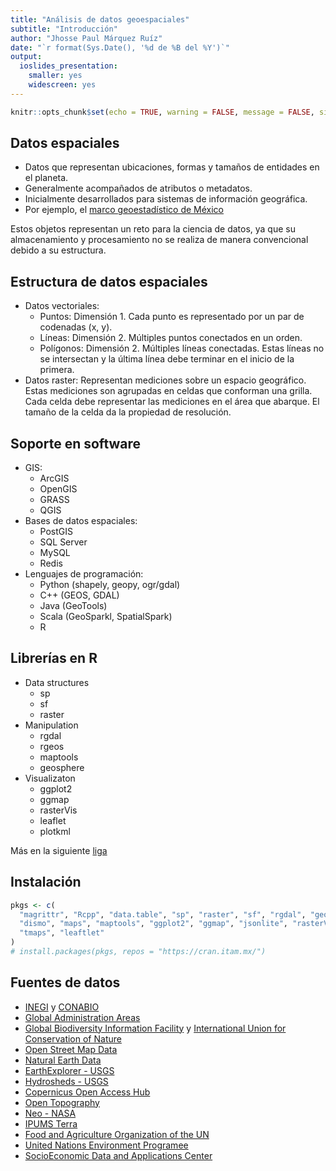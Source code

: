 ```yaml
---
title: "Análisis de datos geoespaciales"
subtitle: "Introducción"
author: "Jhosse Paul Márquez Ruíz"
date: "`r format(Sys.Date(), '%d de %B del %Y')`"
output: 
  ioslides_presentation: 
    smaller: yes
    widescreen: yes
---
```


```r
knitr::opts_chunk$set(echo = TRUE, warning = FALSE, message = FALSE, size = "small")
```
## Datos espaciales

- Datos que representan ubicaciones, formas y tamaños de entidades en el planeta.
- Generalmente acompañados de atributos o metadatos.
- Inicialmente desarrollados para sistemas de información geográfica.
- Por ejemplo, el [marco geoestadístico de México](marco_geoestadistico_mexico)

Estos objetos representan un reto para la ciencia de datos, ya que su almacenamiento
y procesamiento no se realiza de manera convencional debido a su estructura.

## Estructura de datos espaciales
- Datos vectoriales:
    + Puntos: Dimensión 1. Cada punto es representado por un par de codenadas (x, y).
    + Líneas: Dimensión 2. Múltiples puntos conectados en un orden.
    + Polígonos: Dimensión 2. Múltiples líneas conectadas. Estas líneas no se
    intersectan y la última línea debe terminar en el inicio de la primera.

- Datos raster: Representan mediciones sobre un espacio geográfico. Estas mediciones
  son agrupadas en celdas que conforman una grilla. Cada celda debe representar
  las mediciones en el área que abarque. El tamaño de la celda da la propiedad
  de resolución.

## Soporte en software
- GIS:
    + ArcGIS
    + OpenGIS
    + GRASS
    + QGIS
- Bases de datos espaciales:
    + PostGIS
    + SQL Server
    + MySQL
    + Redis
- Lenguajes de programación:
    + Python (shapely, geopy, ogr/gdal)
    + C++ (GEOS, GDAL)
    + Java (GeoTools)
    + Scala (GeoSparkl, SpatialSpark)
    + R

## Librerías en R
- Data structures
    + sp
    + sf
    + raster
- Manipulation
    + rgdal
    + rgeos
    + maptools
    - geosphere
- Visualizaton
    + ggplot2
    + ggmap
    + rasterVis
    + leaflet
    + plotkml

Más en la siguiente [liga](cran_spatial_tasks)

## Instalación

```r
pkgs <- c(
  "magrittr", "Rcpp", "data.table", "sp", "raster", "sf", "rgdal", "geosphere",
  "dismo", "maps", "maptools", "ggplot2", "ggmap", "jsonlite", "rasterVis", "igraph",
  "tmaps", "leaftlet"
)
# install.packages(pkgs, repos = "https://cran.itam.mx/")
```

## Fuentes de datos
- [INEGI](marco_geoestadistico_mexico) y [CONABIO](conabio_gis)
- [Global Administration Areas](global_admin_areas)
- [Global Biodiversity Information Facility](gbif) y [International Union for Conservation of Nature](iucn)
- [Open Street Map Data](open_street_map_data)
- [Natural Earth Data](natural_earth_data)
- [EarthExplorer - USGS](usgs)
- [Hydrosheds - USGS](hydrosheds)
- [Copernicus Open Access Hub](copernicus)
- [Open Topography](opentopography)
- [Neo - NASA](neo_nasa)
- [IPUMS Terra](ipums_terra)
- [Food and Agriculture Organization of the UN](fao)
- [United Nations Environment Programee](unep)
- [SocioEconomic Data and Applications Center](sedac)

[cran_spatial_task]: https://cran.r-project.org/web/views/Spatial.html
[marco_geostadistco_mexico]: http://www.inegi.org.mx/geo/contenidos/geoestadistica/m_geoestadistico.aspx
[conabio_gis]: http://www.conabio.gob.mx/informacion/gis/
[global_admin_areas]: http://www.gadm.org/
[gbif]: http://www.gbif.org/
[iucn]: http://www.iucnredlist.org/technical-documents/spatial-data/ 
[open_street_map_data]: http://openstreetmapdata.com/data
[natural_earth_data]: http://www.naturalearthdata.com/
[usgs]: https://earthexplorer.usgs.gov/
[copernicus]: https://scihub.copernicus.eu/dhus/#/home
[fao]: http://www.fao.org/geonetwork/srv/en/main.home
[opentopography]: http://www.opentopography.org/
[unep]: http://geodata.grid.unep.ch/
[neo_nasa]: https://neo.sci.gsfc.nasa.gov/
[srtm]: http://srtm.csi.cgiar.org/
[ipums_terra]: https://www.terrapop.org/
[sedac]: http://sedac.ciesin.columbia.edu/data/sets/browse
[hydrosheds]: https://hydrosheds.cr.usgs.gov/dataavail.php
[waterloo]: https://uwaterloo.ca/library/geospatial/collections/us-and-world-geospatial-data-resources

